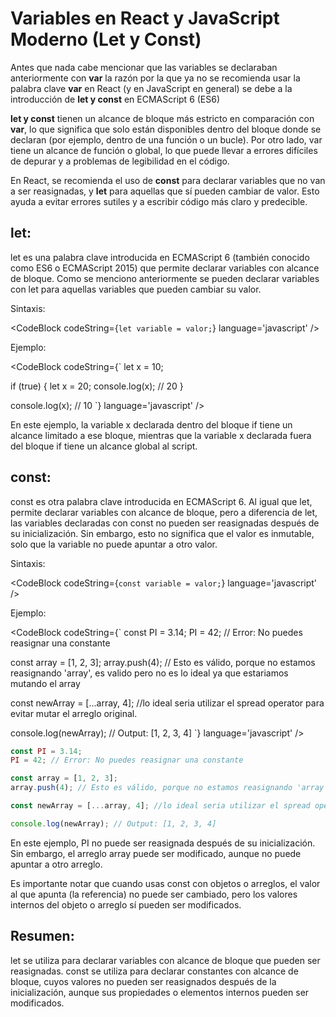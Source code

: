 
# Variables en React y JavaScript Moderno (Let y Const)

Antes que nada cabe mencionar que las variables se declaraban anteriormente con **var** la razón por la que ya no se recomienda usar la palabra clave **var** en React (y en JavaScript en general) se debe a la introducción de **let y const** en ECMAScript 6 (ES6)

**let y const** tienen un alcance de bloque más estricto en comparación con **var**, lo que significa que solo están disponibles dentro del bloque donde se declaran (por ejemplo, dentro de una función o un bucle). Por otro lado, var tiene un alcance de función o global, lo que puede llevar a errores difíciles de depurar y a problemas de legibilidad en el código.

En React, se recomienda el uso de **const** para declarar variables que no van a ser reasignadas, y **let** para aquellas que sí pueden cambiar de valor. Esto ayuda a evitar errores sutiles y a escribir código más claro y predecible.
## **let:**
let es una palabra clave introducida en ECMAScript 6 (también conocido como ES6 o ECMAScript 2015) que permite declarar variables con alcance de bloque. Como se menciono anteriormente se pueden declarar variables con let para aquellas variables que pueden cambiar su valor.

Sintaxis:

<CodeBlock
  codeString={`let variable = valor;`} 
  language='javascript'
/>

Ejemplo:

<CodeBlock
  codeString={`
  let x = 10;

  if (true) {
    let x = 20;
    console.log(x); // 20
  }

  console.log(x); // 10
  `}
  language='javascript'
/>

En este ejemplo, la variable x declarada dentro del bloque if tiene un alcance limitado a ese bloque, mientras que la variable x declarada fuera del bloque if tiene un alcance global al script.

## **const:**
const es otra palabra clave introducida en ECMAScript 6. Al igual que let, permite declarar variables con alcance de bloque, pero a diferencia de let, las variables declaradas con const no pueden ser reasignadas después de su inicialización. Sin embargo, esto no significa que el valor es inmutable, solo que la variable no puede apuntar a otro valor.

Sintaxis:

<CodeBlock
  codeString={`const variable = valor;`}
  language='javascript'
/>

Ejemplo:

<CodeBlock
  codeString={`
  const PI = 3.14;
  PI = 42; // Error: No puedes reasignar una constante

  const array = [1, 2, 3];
  array.push(4); // Esto es válido, porque no estamos reasignando 'array', es valido pero no es lo ideal ya que estariamos mutando el array

  const newArray = [...array, 4]; //lo ideal seria utilizar el spread operator para evitar mutar el arreglo original.

  console.log(newArray); // Output: [1, 2, 3, 4] 
  `}
  language='javascript'
/>

```javascript
const PI = 3.14;
PI = 42; // Error: No puedes reasignar una constante

const array = [1, 2, 3];
array.push(4); // Esto es válido, porque no estamos reasignando 'array', si bien es valido no es lo ideal ya que estariamos mutando el array

const newArray = [...array, 4]; //lo ideal seria utilizar el spread operator para evitar mutar el arreglo original.

console.log(newArray); // Output: [1, 2, 3, 4] 
```

En este ejemplo, PI no puede ser reasignada después de su inicialización. Sin embargo, el arreglo array puede ser modificado, aunque no puede apuntar a otro arreglo.

Es importante notar que cuando usas const con objetos o arreglos, el valor al que apunta (la referencia) no puede ser cambiado, pero los valores internos del objeto o arreglo sí pueden ser modificados.

## **Resumen:**

let se utiliza para declarar variables con alcance de bloque que pueden ser reasignadas.
const se utiliza para declarar constantes con alcance de bloque, cuyos valores no pueden ser reasignados después de la inicialización, aunque sus propiedades o elementos internos pueden ser modificados.
